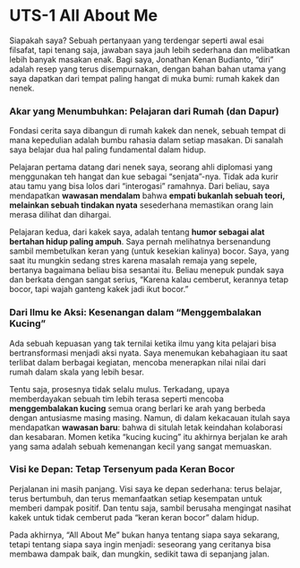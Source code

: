 # UTS-1 All About Me

Siapakah saya? Sebuah pertanyaan yang terdengar seperti awal esai filsafat, tapi tenang saja, jawaban saya jauh lebih sederhana dan melibatkan lebih banyak masakan enak. Bagi saya, Jonathan Kenan Budianto, "diri" adalah resep yang terus disempurnakan, dengan bahan bahan utama yang saya dapatkan dari tempat paling hangat di muka bumi: rumah kakek dan nenek.

### Akar yang Menumbuhkan: Pelajaran dari Rumah (dan Dapur)

Fondasi cerita saya dibangun di rumah kakek dan nenek, sebuah tempat di mana kepedulian adalah bumbu rahasia dalam setiap masakan. Di sanalah saya belajar dua hal paling fundamental dalam hidup.

Pelajaran pertama datang dari nenek saya, seorang ahli diplomasi yang menggunakan teh hangat dan kue sebagai "senjata"-nya. Tidak ada kurir atau tamu yang bisa lolos dari "interogasi" ramahnya. Dari beliau, saya mendapatkan **wawasan mendalam** bahwa **empati bukanlah sebuah teori, melainkan sebuah tindakan nyata** sesederhana memastikan orang lain merasa dilihat dan dihargai.

Pelajaran kedua, dari kakek saya, adalah tentang **humor sebagai alat bertahan hidup paling ampuh**. Saya pernah melihatnya bersenandung sambil membetulkan keran yang (untuk kesekian kalinya) bocor. Saya, yang saat itu mungkin sedang stres karena masalah remaja yang sepele, bertanya bagaimana beliau bisa sesantai itu. Beliau menepuk pundak saya dan berkata dengan sangat serius, "Karena kalau cemberut, kerannya tetap bocor, tapi wajah ganteng kakek jadi ikut bocor."

### Dari Ilmu ke Aksi: Kesenangan dalam "Menggembalakan Kucing"

Ada sebuah kepuasan yang tak ternilai ketika ilmu yang kita pelajari bisa bertransformasi menjadi aksi nyata. Saya menemukan kebahagiaan itu saat terlibat dalam berbagai kegiatan, mencoba menerapkan nilai nilai dari rumah dalam skala yang lebih besar.

Tentu saja, prosesnya tidak selalu mulus. Terkadang, upaya memberdayakan sebuah tim lebih terasa seperti mencoba **menggembalakan kucing** semua orang berlari ke arah yang berbeda dengan antusiasme masing masing. Namun, di dalam kekacauan itulah saya mendapatkan **wawasan baru**: bahwa di situlah letak keindahan kolaborasi dan kesabaran. Momen ketika "kucing kucing" itu akhirnya berjalan ke arah yang sama adalah sebuah kemenangan kecil yang sangat memuaskan.

### Visi ke Depan: Tetap Tersenyum pada Keran Bocor

Perjalanan ini masih panjang. Visi saya ke depan sederhana: terus belajar, terus bertumbuh, dan terus memanfaatkan setiap kesempatan untuk memberi dampak positif. Dan tentu saja, sambil berusaha mengingat nasihat kakek untuk tidak cemberut pada "keran keran bocor" dalam hidup.

Pada akhirnya, "All About Me" bukan hanya tentang siapa saya sekarang, tetapi tentang siapa saya ingin menjadi: seseorang yang ceritanya bisa membawa dampak baik, dan mungkin, sedikit tawa di sepanjang jalan.